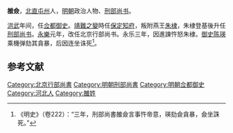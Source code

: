 '''雒僉'''，[[北直|北直]][[屯州|屯州]]人，[[明朝|明朝]]政治人物、[[刑部尚书|刑部尚书]]。

[[洪武|洪武]]年间，任[[佥都御史|佥都御史]]。[[靖難之變|靖難之變]]時任[[保定|保定]][[知府|知府]]，叛附燕王[[朱棣|朱棣]]，朱棣登基後升任[[刑部尚书|刑部尚书]]。[[永乐_(明朝)|永樂]]元年，改任北京行部尚书。永乐三年，因進諫忤怒朱棣。[[御史|御史]][[陈瑛|陈瑛]]乘機弹劾其貪暴，后因连坐诛死<ref>《明史》（卷222）：“三年，刑部尚書雒僉言事忤帝意，瑛劾僉貪暴，僉坐誅死。”</ref>。

==参考文献==
{{Reflist}}
{{start box}}
{{s-off}}
{{succession box|[[鄭賜|鄭賜]]|[[鄭賜|鄭賜]]|[[明朝刑部尚書|明朝刑部尚書]]|1402年-1403年}}
{{end box}}
{{明朝人物小作品}}

[[Category:北京行部尚書|Category:北京行部尚書]]
[[Category:明朝刑部尚書|Category:明朝刑部尚書]]
[[Category:明朝佥都御史|Category:明朝佥都御史]]
[[Category:河北人|Category:河北人]]
[[Category:雒姓|Category:雒姓]]